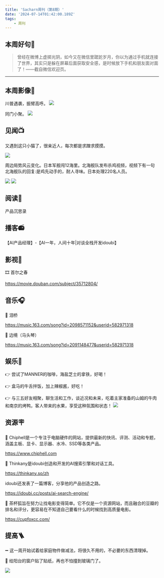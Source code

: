 ```yaml
---
title: 'Sacharn周刊（第8期）'
date: '2024-07-14T01:42:00.189Z'
tags: 
    - 周刊
---
```

## 本周好句📃

> 曾经在微博上虚掷光阴，如今又在微信里蹉跎岁月，你以为通过手机就连接了世界，其实只是躲在屏幕后面获取安全感，是时候放下手机和朋友面对面了！——截自微信欢迎页。

---

## 本周影像📸

川普遇袭，振臂高呼。
![](/images/trump.jpg)

同门小聚。
![](/images/party-1.jpg)

## 见闻📺

又遇到这只小猫了，很亲近人，每次都是求蹭求摸摸。

![](/images/cat.jpg)

周边局势风云变化。日本军舰闯12海里。北海舰队发布杀鸡视频，视频下有一句北海舰队的回复:是鸡先动手的，耐人寻味。日本处理220名人员。

![](/images/js.jpg)
![](/images/js-1.jpg)

## 阅读📔

产品沉思录

## 播客📻

【AI产品经理】-【AI一年，人间十年|对谈全栈开发idoubi】

## 影视🎥

🎞️ 首尔之春

https://movie.douban.com/subject/35712804/

## 音乐🎧

🎵 泪桥  

https://music.163.com/song?id=2098571152&userid=582971318

🎵 边境（马头琴）

https://music.163.com/song?id=2091148477&userid=582971318

## 娱乐🫧

👉 尝试了MANNER的咖啡，海盐芝士的拿铁，好喝！

👉 盒马的牛舌拌饭，加上辣椒酱，好吃！

👉 与三五好友相聚，聊生活和工作，谈近况和未来，吃着主家准备的山姆的牛肉和南京的烤鸭，客人带来的水果，享受这种氛围和状态！
![](/images/party.jpg)



## 资源🪧

 🧡 Chiphell是一个专注于电脑硬件的网站，提供最新的快讯、评测、活动和专题，涵盖主板、显卡、显示器、水冷、SSD等各类产品。

https://www.chiphell.com

 💛 Thinkany是idoubi创造和开发的AI搜索引擎和对话工具。

https://thinkany.so/zh



idoubi还发表了一篇博客，分享他的产品创造之路。

https://idoubi.cc/posts/ai-search-engine/

💚 茶杯狐旨在努力让找电影变得简单。它不仅是一个资源网站，而且融合的豆瓣的排名和评分，更容易在不知道自己要看什么的时候找到高质量电影。

https://cupfoxcc.com/

## 提高🪜

➖ 这一周开始试着给家庭物件做减法，将很久不用的，不必要的东西清理掉。

🦄 给阳台的窗户贴了贴纸，再也不怕撞到玻璃门了。

![](/images/windowtip.jpg)

